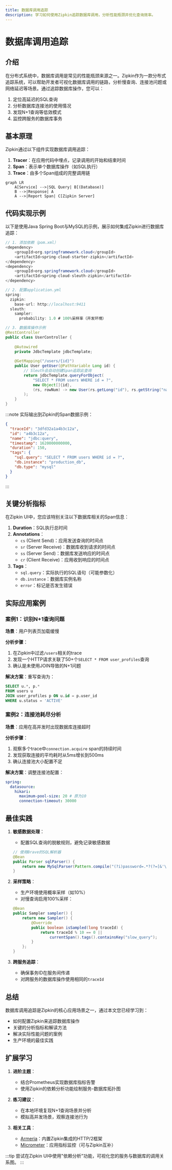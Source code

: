 ```yaml
---
title: 数据库调用追踪
description: 学习如何使用Zipkin追踪数据库调用，分析性能瓶颈并优化查询效率。
---
```


# 数据库调用追踪

## 介绍

在分布式系统中，数据库调用是常见的性能瓶颈来源之一。Zipkin作为一款分布式追踪系统，可以帮助开发者可视化数据库调用的链路，分析慢查询、连接池问题或网络延迟等场景。通过追踪数据库操作，您可以：

1. 定位高延迟的SQL查询
2. 分析数据库连接池的使用情况
3. 发现N+1查询等低效模式
4. 监控跨服务的数据库事务

## 基本原理

Zipkin通过以下组件实现数据库调用追踪：

1. **Tracer**：在应用代码中埋点，记录调用的开始和结束时间
2. **Span**：表示单个数据库操作（如SQL执行）
3. **Trace**：由多个Span组成的完整调用链

```mermaid
graph LR
    A[Service] -->|SQL Query| B[(Database)]
    B -->|Response| A
    A -->|Report Span| C[Zipkin Server]
```

## 代码实现示例

以下是使用Java Spring Boot与MySQL的示例，展示如何集成Zipkin进行数据库追踪：

```java
// 1. 添加依赖（pom.xml）
<dependency>
    <groupId>org.springframework.cloud</groupId>
    <artifactId>spring-cloud-starter-zipkin</artifactId>
</dependency>
<dependency>
    <groupId>org.springframework.cloud</groupId>
    <artifactId>spring-cloud-sleuth-zipkin</artifactId>
</dependency>

// 2. 配置application.yml
spring:
  zipkin:
    base-url: http://localhost:9411
  sleuth:
    sampler:
      probability: 1.0 # 100%采样率（开发环境）

// 3. 数据库操作示例
@RestController
public class UserController {
    
    @Autowired
    private JdbcTemplate jdbcTemplate;
    
    @GetMapping("/users/{id}")
    public User getUser(@PathVariable Long id) {
        // Sleuth会自动创建Span追踪此查询
        return jdbcTemplate.queryForObject(
            "SELECT * FROM users WHERE id = ?", 
            new Object[]{id},
            (rs, rowNum) -> new User(rs.getLong("id"), rs.getString("name"))
        );
    }
}
```

:::note
实际输出到Zipkin的Span数据示例：
```json
{
  "traceId": "3dfd32a1a4b3c12a",
  "id": "a4b3c12a",
  "name": "jdbc:query",
  "timestamp": 1620000000000,
  "duration": 150,
  "tags": {
    "sql.query": "SELECT * FROM users WHERE id = ?",
    "db.instance": "production_db",
    "db.type": "mysql"
  }
}
```
:::

## 关键分析指标

在Zipkin UI中，您应该特别关注以下数据库相关的Span信息：

1. **Duration**：SQL执行总时间
2. **Annotations**：
   - `cs` (Client Send)：应用发送查询的时间点
   - `sr` (Server Receive)：数据库收到请求的时间点
   - `ss` (Server Send)：数据库发送响应的时间点
   - `cr` (Client Receive)：应用收到响应的时间点
3. **Tags**：
   - `sql.query`：实际执行的SQL语句（可能参数化）
   - `db.instance`：数据库实例名称
   - `error`：标记是否发生错误

## 实际应用案例

### 案例1：识别N+1查询问题

**场景**：用户列表页加载缓慢

**分析步骤**：
1. 在Zipkin中过滤`/users`相关的trace
2. 发现一个HTTP请求关联了50+个`SELECT * FROM user_profiles`查询
3. 确认是未使用JOIN导致的N+1问题

**解决方案**：重写查询为：
```sql
SELECT u.*, p.* 
FROM users u 
JOIN user_profiles p ON u.id = p.user_id
WHERE u.status = 'ACTIVE'
```

### 案例2：连接池耗尽分析

**场景**：应用在高并发时出现数据库连接超时

**分析步骤**：
1. 观察多个trace中`connection.acquire` span的持续时间
2. 发现获取连接的平均耗时从5ms增长到500ms
3. 确认连接池大小配置不足

**解决方案**：调整连接池配置：
```yaml
spring:
  datasource:
    hikari:
      maximum-pool-size: 20 # 原为10
      connection-timeout: 30000
```

## 最佳实践

1. **敏感数据处理**：
   - 配置SQL查询的脱敏规则，避免记录敏感数据
   ```java
   // 使用Brave的SQL解析器
   @Bean
   public Parser sqlParser() {
       return new MySqlParser(Pattern.compile("(?i)password=.*?(?=[&'\"]|$)"), "password=REDACTED");
   }
   ```

2. **采样策略**：
   - 生产环境使用概率采样（如10%）
   - 对慢查询启用100%采样：
   ```java
   @Bean
   public Sampler sampler() {
       return new Sampler() {
           @Override
           public boolean isSampled(long traceId) {
               return traceId % 10 == 0 || 
                   currentSpan().tags().containsKey("slow_query");
           }
       };
   }
   ```

3. **跨服务追踪**：
   - 确保事务ID在服务间传递
   - 对跨服务的数据库操作使用相同的`traceId`

## 总结

数据库调用追踪是Zipkin的核心应用场景之一，通过本文您已经学习到：

- 如何配置Zipkin来追踪数据库操作
- 关键的分析指标和解读方法
- 解决实际性能问题的案例
- 生产环境的最佳实践

## 扩展学习

1. **进阶主题**：
   - 结合Prometheus实现数据库指标告警
   - 使用Zipkin的依赖分析功能绘制服务-数据库拓扑图

2. **练习建议**：
   - 在本地环境复现N+1查询场景并分析
   - 模拟高并发场景，观察连接池行为

3. **相关工具**：
   - [Armeria](https://armeria.dev/)：内置Zipkin集成的HTTP/2框架
   - [Micrometer](https://micrometer.io/)：应用指标监控（可与Zipkin互补）

:::tip
尝试在Zipkin UI中使用"依赖分析"功能，可视化您的服务与数据库的调用关系图。
:::